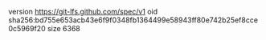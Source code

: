 version https://git-lfs.github.com/spec/v1
oid sha256:bd755e653acb43e6f9f0348fb1364499e58943ff80e742b25ef8cce0c5969f20
size 6368
